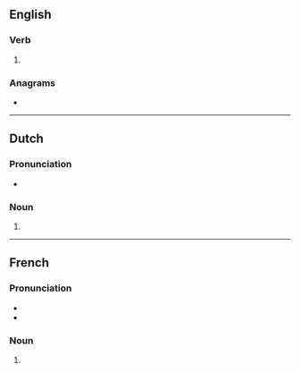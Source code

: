 {{also|allurés}}
==English==

===Verb===
{{head|en|verb form}}

# {{en-third-person singular of|allure}}

===Anagrams===
* {{anagrams|en|a=aellrsu|Laurels|laurels}}

----

==Dutch==

===Pronunciation===
* {{audio|nl|Nl-allures.ogg|Audio}}

===Noun===
{{head|nl|noun form}}

# {{nl-noun form of|pl|allure}}

----

==French==

===Pronunciation===
* {{audio|fr|LL-Q150 (fra)-Lyokoï-allures.wav|Audio}}
* {{rhymes|fr|yʁ}}

===Noun===
{{head|fr|noun form|g=f}}

# {{plural of|fr|allure}}